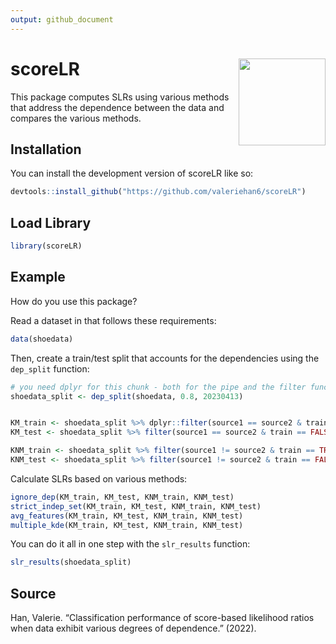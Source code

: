 ```yaml
---
output: github_document
---
```


<!-- [![R-CMD-check](https://github.com/valeriehan6/scoreLR/actions/workflows/R-CMD-check.yaml/badge.svg)](https://github.com/valeriehan6/scoreLR/actions/workflows/R-CMD-check.yaml) -->
<!-- [![Coverage status](https://codecov.io/gh/valeriehan6/scoreLR/branch/main/graph/badge.svg)](https://codecov.io/github/valeriehan6/scoreLR?branch=main) -->

# scoreLR <img src="man/figures/logo.png" align="right" height="139" />

<!-- # scoreLR -->

This package computes SLRs using various methods that address the dependence between the data and compares the various methods. 

## Installation

You can install the development version of scoreLR like so:

```r
devtools::install_github("https://github.com/valeriehan6/scoreLR")
```

## Load Library

```r
library(scoreLR)
```



## Example

How do you use this package?

Read a dataset in that follows these requirements:

```r
data(shoedata)
```


Then, create a train/test split that accounts for the dependencies using the `dep_split` function:
```r
# you need dplyr for this chunk - both for the pipe and the filter function
shoedata_split <- dep_split(shoedata, 0.8, 20230413)


KM_train <- shoedata_split %>% dplyr::filter(source1 == source2 & train == TRUE) 
KM_test <- shoedata_split %>% filter(source1 == source2 & train == FALSE)

KNM_train <- shoedata_split %>% filter(source1 != source2 & train == TRUE)
KNM_test <- shoedata_split %>% filter(source1 != source2 & train == FALSE)

```


Calculate SLRs based on various methods:
```r
ignore_dep(KM_train, KM_test, KNM_train, KNM_test)
strict_indep_set(KM_train, KM_test, KNM_train, KNM_test)
avg_features(KM_train, KM_test, KNM_train, KNM_test)
multiple_kde(KM_train, KM_test, KNM_train, KNM_test)
```


You can do it all in one step with the `slr_results` function:
```r
slr_results(shoedata_split)
```



## Source

Han, Valerie. "Classification performance of score-based likelihood ratios when data exhibit various degrees of dependence." (2022).
